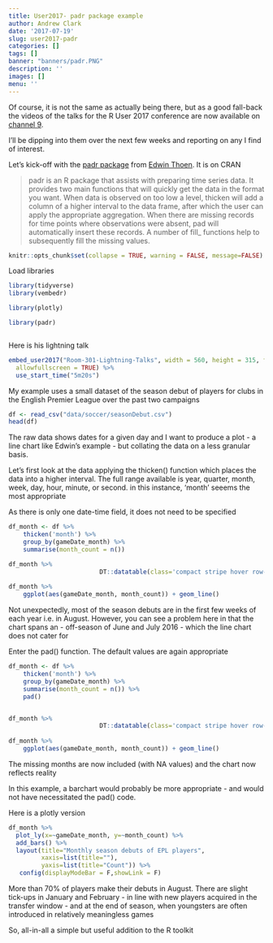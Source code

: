 ```yaml
---
title: User2017- padr package example
author: Andrew Clark
date: '2017-07-19'
slug: user2017-padr
categories: []
tags: []
banner: "banners/padr.PNG"
description: ''
images: []
menu: ''
---
```


Of course, it is not the same as actually being there, but as a good fall-back the videos of the talks for the R User 2017 conference are now available on [channel 9](https://channel9.msdn.com/Events/useR-international-R-User-conferences/).    

I'll be dipping into them over the next few weeks and reporting on any I find of interest.     

Let's kick-off with the [padr package](https://github.com/EdwinTh/padr) from [Edwin Thoen](https://twitter.com/edwin_thoen). It is on CRAN

> padr is an R package that assists with preparing time series data. It provides two main functions that will quickly get the data in the format you want. When data is observed on too low a level, thicken will add a column of a higher interval to the data frame, after which the user can apply the appropriate aggregation. When there are missing records for time points where observations were absent, pad will automatically insert these records. A number of fill_ functions help to subsequently fill the missing values.



```r
knitr::opts_chunk$set(collapse = TRUE, warning = FALSE, message=FALSE)

```

Load libraries 

```r
library(tidyverse)
library(vembedr)

library(plotly)

library(padr)



```



Here is his lightning talk

```r

embed_user2017("Room-301-Lightning-Talks", width = 560, height = 315, frameborder = 0,
  allowfullscreen = TRUE) %>% 
  use_start_time("5m20s")

```

My example uses a small dataset of the season debut of players for clubs in the English Premier League over the past two campaigns

```r
df <- read_csv("data/soccer/seasonDebut.csv")
head(df)

```

The raw data shows dates for a given day and I want to produce a plot - a line chart like Edwin's example - but collating the data on a less granular basis.    

Let's first look at the data applying the thicken() function which places the data into a higher interval. The full range available is year, quarter, month, week, day, hour, minute, or second. in this instance, 'month' seeems the most appropriate 

As there is only one date-time field, it does not need to be specified

```r

df_month <- df %>% 
    thicken('month') %>% 
    group_by(gameDate_month) %>% 
    summarise(month_count = n()) 

df_month %>%
                         DT::datatable(class='compact stripe hover row-border order-column',rownames=FALSE,options= list(paging = TRUE, searching = FALSE,info=FALSE))
   
df_month %>% 
    ggplot(aes(gameDate_month, month_count)) + geom_line() 


```

Not unexpectedly, most of the season debuts are in the first few weeks of each year i.e. in August. However, you can see a problem here in that the chart spans an - off-season of June and July 2016 - which the line chart does not cater for    

Enter the pad() function. The default values are again appropriate


```r

df_month <- df %>% 
    thicken('month') %>% 
    group_by(gameDate_month) %>% 
    summarise(month_count = n()) %>% 
    pad()


df_month %>%
                         DT::datatable(class='compact stripe hover row-border order-column',rownames=FALSE,options= list(paging = TRUE, searching = FALSE,info=FALSE))
   
df_month %>% 
    ggplot(aes(gameDate_month, month_count)) + geom_line() 


```

The missing months are now included (with NA values) and the chart now reflects reality


In this example, a barchart would probably be more appropriate - and would not have necessitated the pad() code. 

Here is a plotly version

```r

df_month %>% 
  plot_ly(x=~gameDate_month, y=~month_count) %>% 
  add_bars() %>% 
  layout(title="Monthly season debuts of EPL players",
         xaxis=list(title=""),
         yaxis=list(title="Count")) %>% 
   config(displayModeBar = F,showLink = F)

```

More than 70% of players make their debuts in August. There are slight tick-ups in January and February - in line with new players acquired in the transfer window - and at the end of season, when youngsters are often introduced in relatively meaningless games

So, all-in-all a simple but useful addition to the R toolkit